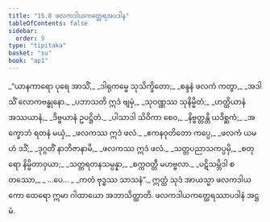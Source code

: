 ```yaml
---
title: "15.8 ဖလကဒါယကတ္ထေရအပဒါန"
tableOfContents: false
sidebar:
  order: 9
type: "tipitaka"
basket: "su"
book: "ap1"
---
```



<DynamicBreadcrumb />

<Division number="37" book="ap1">

<Paragraph number="2328" type="verses" book="ap1">
_“ယာနကာရော ပုရေ အာသိံ,_  
_ဒါရုကမ္မေ သုသိက္ခိတော;_  
_စန္ဒနံ ဖလကံ ကတွာ,_  
_အဒါသိံ လောကဗန္ဓုနော._  

</Paragraph>

</Division>
<Division number="38" book="ap1">

<Paragraph number="2329" type="verses" book="ap1">
_ပဘာသတိ ဣဒံ ဗျမှံ,_  
_သုဝဏ္ဏဿ သုနိမ္မိတံ;_  
_ဟတ္ထိယာနံ အဿယာနံ,_  
_ဒိဗ္ဗယာနံ ဥပဋ္ဌိတံ._  

</Paragraph>

</Division>
<Division number="39" book="ap1">

<Paragraph number="2330" type="verses" book="ap1">
_ပါသာဒါ သိဝိကာ စေဝ,_  
_နိဗ္ဗတ္တန္တိ ယဒိစ္ဆကံ;_  
_အက္ခောဘံ ရတနံ မယှံ,_  
_ဖလကဿ ဣဒံ ဖလံ._  

</Paragraph>

</Division>
<Division number="40" book="ap1">

<Paragraph number="2331" type="verses" book="ap1">
_ဧကနဝုတိတော ကပ္ပေ,_  
_ဖလကံ ယမဟံ ဒဒိံ;_  
_ဒုဂ္ဂတိံ နာဘိဇာနာမိ,_  
_ဖလကဿ ဣဒံ ဖလံ._  

</Paragraph>

</Division>
<Division number="41" book="ap1">

<Paragraph number="2332" type="verses" book="ap1">
_သတ္တပညာသကပ္ပမှိ,_  
_စတုရော နိမ္မိတာဝှယာ;_  
_သတ္တရတနသမ္ပန္နာ,_  
_စက္ကဝတ္တီ မဟဗ္ဗလာ._  

</Paragraph>

</Division>
<Division number="42" book="ap1">

<Paragraph number="2333" type="verses" book="ap1">
_ပဋိသမ္ဘိဒါ စတဿော,_  
_ …ပေ… _  
_ကတံ ဗုဒ္ဓဿ သာသနံ”._  

</Paragraph>

<Paragraph number="2334" book="ap1">
ဣတ္ထံ သုဒံ အာယသ္မာ ဖလကဒါယကော ထေရော ဣမာ ဂါထာယော အဘာသိတ္ထာတိ.

</Paragraph>
</Division>

<Paragraph number="2335" type="center" book="ap1">
ဖလကဒါယကတ္ထေရဿာပဒါနံ အဋ္ဌမံ.
</Paragraph>